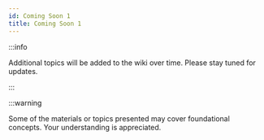 ```yaml
---
id: Coming Soon 1
title: Coming Soon 1
---
```


:::info

Additional topics will be added to the wiki over time. Please stay tuned for updates.

:::

:::warning

Some of the materials or topics presented may cover foundational concepts. Your understanding is appreciated.
